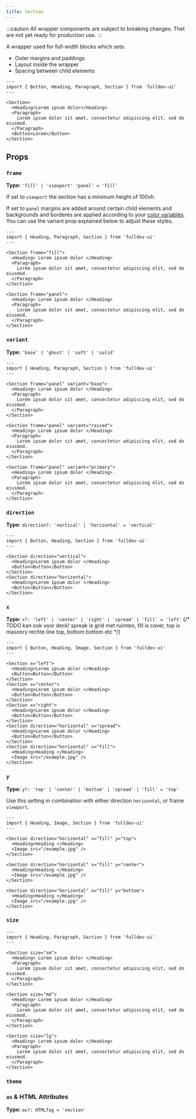```yaml
---
title: Section
---
```



:::caution
All wrapper components are subject to breaking changes. Thet are not yet ready for production use.
:::

A wrapper used for full-width blocks which sets:

- Outer margins and paddings
- Layout inside the wrapper
- Spacing between child elements

```astro live
---
import { Button, Heading, Paragraph, Section } from 'fulldev-ui'
---

<Section>
  <Heading>Lorem ipsum dolor</Heading>
  <Paragraph>
    Lorem ipsum dolor sit amet, consectetur adipiscing elit, sed do eiusmod.
  </Paragraph>
  <Button>Lorem</Button>
</Section>
```

## Props

### `frame`

**Type:** `'fill' | 'viewport' 'panel' = 'fill'`

If set to `viewport` the section has a minimum height of 100vh.

If set to `panel` margins are added around certain child elements and backgrounds and borderes are applied according to your [color variables](/overview/colors). You can use the variant prop explained below to adjust these styles.

```astro live
---
import { Heading, Paragraph, Section } from 'fulldev-ui'
---

<Section frame="fill">
  <Heading> Lorem ipsum dolor </Heading>
  <Paragraph>
    Lorem ipsum dolor sit amet, consectetur adipiscing elit, sed do eiusmod.
  </Paragraph>
</Section>

<Section frame="panel">
  <Heading> Lorem ipsum dolor </Heading>
  <Paragraph>
    Lorem ipsum dolor sit amet, consectetur adipiscing elit, sed do eiusmod.
  </Paragraph>
</Section>
```

### `variant`

**Type:** `'base' | 'ghost' | 'soft' | 'solid'`

```astro live
---
import { Heading, Paragraph, Section } from 'fulldev-ui'
---

<Section frame="panel" variant="base">
  <Heading> Lorem ipsum dolor </Heading>
  <Paragraph>
    Lorem ipsum dolor sit amet, consectetur adipiscing elit, sed do eiusmod.
  </Paragraph>
</Section>

<Section frame="panel" variant="raised">
  <Heading> Lorem ipsum dolor </Heading>
  <Paragraph>
    Lorem ipsum dolor sit amet, consectetur adipiscing elit, sed do eiusmod.
  </Paragraph>
</Section>

<Section frame="panel" variant="primary">
  <Heading> Lorem ipsum dolor </Heading>
  <Paragraph>
    Lorem ipsum dolor sit amet, consectetur adipiscing elit, sed do eiusmod.
  </Paragraph>
</Section>
```

### `direction`

**Type:** `direction?: 'vertical' | 'horizontal' = 'vertical'`

```astro live
---
import { Button, Heading, Section } from 'fulldev-ui'
---

<Section direction="vertical">
  <Heading>Lorem ipsum dolor </Heading>
  <Button>Button</Button>
</Section>
<Section direction="horizontal">
  <Heading>Lorem ipsum dolor </Heading>
  <Button>Button</Button>
</Section>
```

### `x`

**Type:** `x?: 'left' | 'center' | 'right' | 'spread' | 'fill' = 'left'`
{/* TODO kan ook voor deck! spreak is grid met ruimtes, fill is cover, top is masonry rechte line top, bottom bottom etc */}

```astro live
---
import { Button, Heading, Image, Section } from 'fulldev-ui'
---

<Section x="left">
  <Heading>Lorem ipsum dolor </Heading>
  <Button>Button</Button>
</Section>
<Section x="center">
  <Heading>Lorem ipsum dolor </Heading>
  <Button>Button</Button>
</Section>
<Section x="right">
  <Heading>Lorem ipsum dolor </Heading>
  <Button>Button</Button>
</Section>
<Section direction="horizontal" x="spread">
  <Heading>Lorem ipsum dolor </Heading>
  <Button>Button</Button>
</Section>
<Section direction="horizontal" x="fill">
  <Heading>Heading </Heading>
  <Image src="/example.jpg" />
</Section>
```

### `y`

**Type:** `y?: 'top' | 'center' | 'bottom' | 'spread' | 'fill' = 'top'`

Use this setting in combination with either direction `horizontal`, or frame `viewport`.

```astro live
---
import { Heading, Image, Section } from 'fulldev-ui'
---

<Section direction="horizontal" x="fill" y="top">
  <Heading>Heading </Heading>
  <Image src="/example.jpg" />
</Section>

<Section direction="horizontal" x="fill" y="center">
  <Heading>Heading </Heading>
  <Image src="/example.jpg" />
</Section>

<Section direction="horizontal" x="fill" y="bottom">
  <Heading>Heading </Heading>
  <Image src="/example.jpg" />
</Section>
```

### `size`

<SizeProp />

```astro live
---
import { Heading, Paragraph, Section } from 'fulldev-ui'
---

<Section size="sm">
  <Heading> Lorem ipsum dolor </Heading>
  <Paragraph>
    Lorem ipsum dolor sit amet, consectetur adipiscing elit, sed do eiusmod.
  </Paragraph>
</Section>

<Section size="md">
  <Heading> Lorem ipsum dolor </Heading>
  <Paragraph>
    Lorem ipsum dolor sit amet, consectetur adipiscing elit, sed do eiusmod.
  </Paragraph>
</Section>

<Section size="lg">
  <Heading> Lorem ipsum dolor </Heading>
  <Paragraph>
    Lorem ipsum dolor sit amet, consectetur adipiscing elit, sed do eiusmod.
  </Paragraph>
</Section>
```

### `theme`

<ThemeProp />

### `as` & HTML Attributes

**Type:** `as?: HTMLTag = 'section'`

<AsProp />
